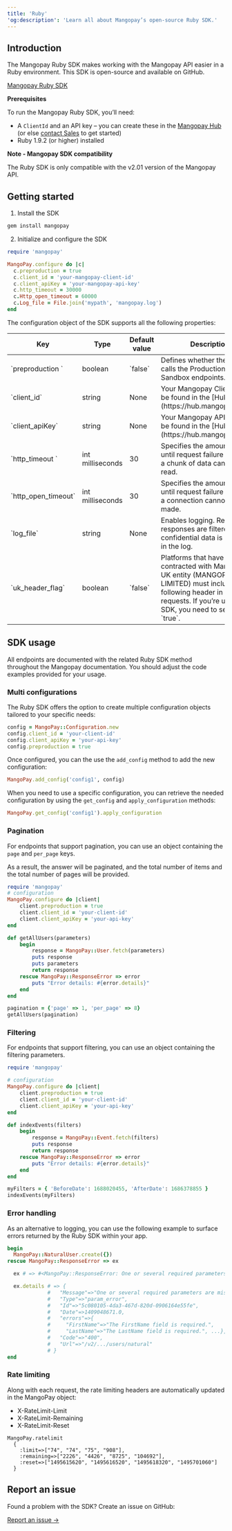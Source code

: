 ```yaml
---
title: 'Ruby'  
'og:description': 'Learn all about Mangopay’s open-source Ruby SDK.'  
---
```


## Introduction  

The Mangopay Ruby SDK makes working with the Mangopay API easier in a Ruby environment. This SDK is open-source and available on GitHub.

<a href="https://github.com/Mangopay/mangopay2-ruby-sdk" target="_blank" class="btn Primary normal">Mangopay Ruby SDK</a>  

<Info>  

**Prerequisites**  

To run the Mangopay Ruby SDK, you’ll need:  
- A `ClientId` and an API key – you can create these in the <a href="http://hub.mangopay.com/" target="_blank">Mangopay Hub</a> (or else <a href="https://mangopay.com/contact" target="_blank">contact Sales</a> to get started)
- Ruby 1.9.2 (or higher) installed
</Info>  

<Note>

**Note - Mangopay SDK compatibility** 
  
The Ruby SDK is only compatible with the v2.01 version of the Mangopay API.  
</Note>  

## Getting started  

1. Install the SDK  
```ruby 
gem install mangopay
```  

2. Initialize and configure the SDK

```ruby 
require 'mangopay'

MangoPay.configure do |c|
  c.preproduction = true
  c.client_id = 'your-mangopay-client-id'
  c.client_apiKey = 'your-mangopay-api-key'
  c.http_timeout = 30000
  c.Http_open_timeout = 60000
  c.Log_file = File.join('mypath', 'mangopay.log')
end
```  

The configuration object of the SDK supports all the following properties:

<table>
    <thead>
        <tr>
            <th class="header">Key</th>
            <th class="header">Type</th>
            <th class="header">Default value</th>
            <th class="header">Description</th>
        </tr>
    </thead>
    <tbody>
        <tr>
            <td class="table-content">`preproduction `</td>
            <td class="table-content">boolean</td>
            <td class="table-content">`false`</td>
            <td class="table-content">Defines whether the SDK calls the Production or Sandbox endpoints.</td>
        </tr>
        <tr>
            <td class="table-content">`client_id`</td>
            <td class="table-content">string</td>
            <td class="table-content">None</td>
            <td class="table-content">Your Mangopay ClientId – can be found in the [Hub](https://hub.mangopay.com/).</td>
        </tr>
        <tr>
            <td class="table-content">`client_apiKey`</td>
            <td class="table-content">string</td>
            <td class="table-content">None</td>
            <td class="table-content">Your Mangopay API key – can be found in the [Hub](https://hub.mangopay.com/).</td>
        </tr>
        <tr>
            <td class="table-content">`http_timeout `</td>
            <td class="table-content">int milliseconds</td>
            <td class="table-content">30</td>
            <td class="table-content">Specifies the amount of time until request failure because a chunk of data cannot be read.</td>
        </tr>
        <tr>
            <td class="table-content">`http_open_timeout`</td>
            <td class="table-content">int milliseconds</td>
            <td class="table-content">30</td>
            <td class="table-content">Specifies the amount of time until request failure because a connection cannot be made.</td>
        </tr>
        <tr>
            <td class="table-content">`log_file`</td>
            <td class="table-content">string</td>
            <td class="table-content">None</td>
            <td class="table-content">Enables logging. Results and responses are filtered so that confidential data is not saved in the log.</td>
        </tr>
        <tr>
            <td class="table-content">`uk_header_flag`</td>
            <td class="table-content">boolean</td>
            <td class="table-content">`false`</td>
            <td class="table-content">Platforms that have contracted with Mangopay’s UK entity (MANGOPAY U.K. LIMITED) must include the following header in all requests. If you’re using an SDK, you need to set it to `true`.</td>
        </tr>
    </tbody>
</table>



## SDK usage  

All endpoints are documented with the related Ruby SDK method throughout the Mangopay documentation. You should adjust the code examples provided for your usage.  

### Multi configurations

The Ruby SDK offers the option to create multiple configuration objects tailored to your specific needs:

``` ruby
config = MangoPay::Configuration.new
config.client_id = 'your-client-id'
config.client_apiKey = 'your-api-key'
config.preproduction = true
```

Once configured, you can the use the `add_config` method to add the new configuration:

``` ruby
MangoPay.add_config('config1', config)
```

When you need to use a specific configuration, you can retrieve the needed configuration by using the `get_config` and `apply_configuration` methods:

``` ruby
MangoPay.get_config('config1').apply_configuration
```



### Pagination  

For endpoints that support pagination, you can use an object containing the `page` and `per_page` keys.  

As a result, the answer will be paginated, and the total number of items and the total number of pages will be provided.

```ruby Pagination example
require 'mangopay'
# configuration
MangoPay.configure do |client|
    client.preproduction = true
    client.client_id = 'your-client-id'
    client.client_apiKey = 'your-api-key'
end

def getAllUsers(parameters)
    begin
        response = MangoPay::User.fetch(parameters)
        puts response
        puts parameters
        return response
    rescue MangoPay::ResponseError => error
        puts "Error details: #{error.details}"
    end
end

pagination = {'page' => 1, 'per_page' => 8}
getAllUsers(pagination)
```  

### Filtering  

For endpoints that support filtering, you can use an object containing the filtering parameters.  
```ruby Usage example
require 'mangopay'

# configuration
MangoPay.configure do |client|
    client.preproduction = true
    client.client_id = 'your-client-id'
    client.client_apiKey = 'your-api-key'
end

def indexEvents(filters)
    begin
        response = MangoPay::Event.fetch(filters)
        puts response
        return response
    rescue MangoPay::ResponseError => error
        puts "Error details: #{error.details}"
    end
end

myFilters = { 'BeforeDate': 1688020455, 'AfterDate': 1686378855 }
indexEvents(myFilters)
```  

### Error handling  

As an alternative to logging, you can use the following example to surface errors returned by the Ruby SDK within your app.  
```ruby Error handling example
begin
  MangoPay::NaturalUser.create({})
rescue MangoPay::ResponseError => ex

  ex # => #<MangoPay::ResponseError: One or several required parameters are missing or incorrect. [...] FirstName: The FirstName field is required. LastName: The LastName field is required. Nationality: The Nationality field is required.>

  ex.details # => {
             #   "Message"=>"One or several required parameters are missing or incorrect. [...]",
             #   "Type"=>"param_error",
             #   "Id"=>"5c080105-4da3-467d-820d-0906164e55fe",
             #   "Date"=>1409048671.0,
             #   "errors"=>{
             #     "FirstName"=>"The FirstName field is required.",
             #     "LastName"=>"The LastName field is required.", ...},
             #   "Code"=>"400",
             #   "Url"=>"/v2/.../users/natural"
             # }
end
```  

### Rate limiting  

Along with each request, the rate limiting headers are automatically updated in the MangoPay object:  
- X-RateLimit-Limit  
- X-RateLimit-Remaining  
- X-RateLimit-Reset  
```.net Rate limiting example
MangoPay.ratelimit
  {
    :limit=>["74", "74", "75", "908"],
    :remaining=>["2226", "4426", "8725", "104692"],
    :reset=>["1495615620", "1495616520", "1495618320", "1495701060"]
  }
```

## Report an issue

Found a problem with the SDK? Create an issue on GitHub:

<a href="https://github.com/Mangopay/mangopay2-ruby-sdk/issues" target="_blank" class="btn Primary normal">Report an issue &rarr;</a>  